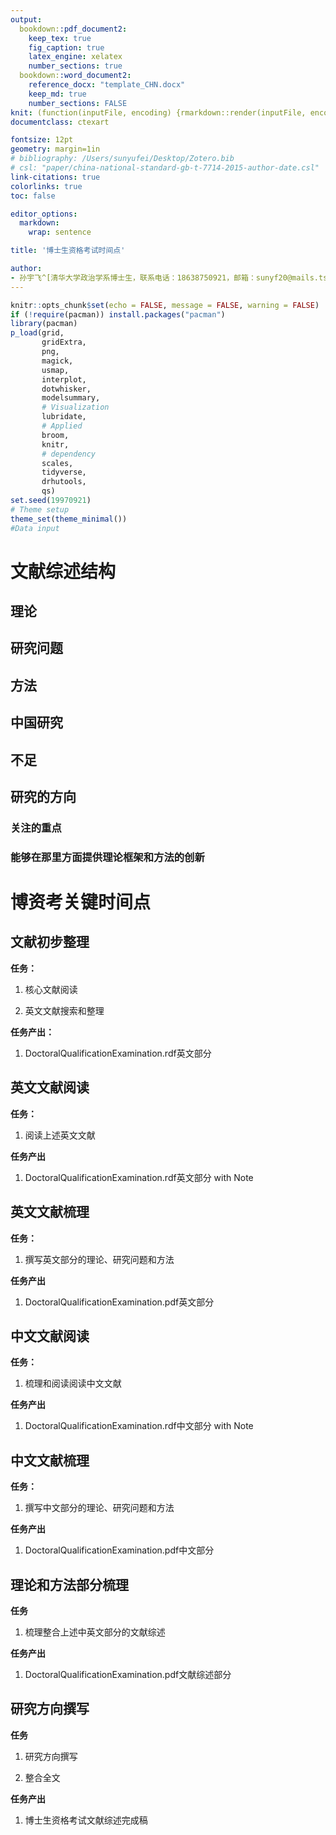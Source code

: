 ```yaml
---
output:
  bookdown::pdf_document2:
    keep_tex: true
    fig_caption: true
    latex_engine: xelatex
    number_sections: true
  bookdown::word_document2:
    reference_docx: "template_CHN.docx"
    keep_md: true
    number_sections: FALSE
knit: (function(inputFile, encoding) {rmarkdown::render(inputFile, encoding = encoding, output_format = c("bookdown::word_document2", "bookdown::pdf_document2")) })
documentclass: ctexart

fontsize: 12pt
geometry: margin=1in
# bibliography: /Users/sunyufei/Desktop/Zotero.bib
# csl: "paper/china-national-standard-gb-t-7714-2015-author-date.csl"
link-citations: true
colorlinks: true
toc: false

editor_options: 
  markdown: 
    wrap: sentence

title: '博士生资格考试时间点'

author:
- 孙宇飞^[清华大学政治学系博士生，联系电话：18638750921，邮箱：sunyf20@mails.tsinghua.edu.cn]
---
```


```r
knitr::opts_chunk$set(echo = FALSE, message = FALSE, warning = FALSE)
if (!require(pacman)) install.packages("pacman")
library(pacman)
p_load(grid,
       gridExtra,
       png,
       magick, 
       usmap,
       interplot,
       dotwhisker,
       modelsummary,
       # Visualization
       lubridate,
       # Applied
       broom,
       knitr,
       # dependency
       scales,
       tidyverse,
       drhutools,
       qs)
set.seed(19970921)
# Theme setup
theme_set(theme_minimal())
#Data input
```

# 文献综述结构

## 理论

## 研究问题

## 方法

## 中国研究

## 不足

## 研究的方向

### 关注的重点

### 能够在那里方面提供理论框架和方法的创新


# 博资考关键时间点

## 文献初步整理

**任务：**

1. 核心文献阅读

1. 英文文献搜索和整理

**任务产出：**

1. DoctoralQualificationExamination.rdf英文部分

## 英文文献阅读

**任务：**

1. 阅读上述英文文献

**任务产出**

1. DoctoralQualificationExamination.rdf英文部分 with Note


## 英文文献梳理

**任务：**

1. 撰写英文部分的理论、研究问题和方法

**任务产出**

1. DoctoralQualificationExamination.pdf英文部分

## 中文文献阅读

**任务：**

1. 梳理和阅读阅读中文文献

**任务产出**

1. DoctoralQualificationExamination.rdf中文部分 with Note

## 中文文献梳理

**任务：**

1. 撰写中文部分的理论、研究问题和方法

**任务产出**

1. DoctoralQualificationExamination.pdf中文部分

## 理论和方法部分梳理

**任务**

1. 梳理整合上述中英文部分的文献综述

**任务产出**

1. DoctoralQualificationExamination.pdf文献综述部分

## 研究方向撰写

**任务**

1. 研究方向撰写

1. 整合全文

**任务产出**

1. 博士生资格考试文献综述完成稿

